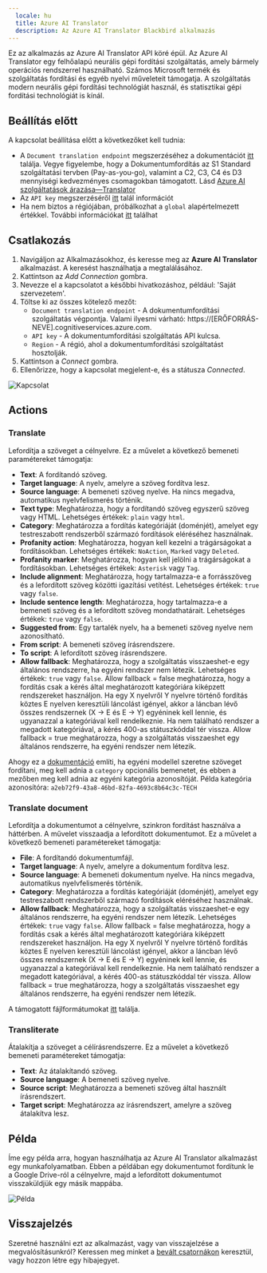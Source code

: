```yaml
---
  locale: hu
  title: Azure AI Translator
  description: Az Azure AI Translator Blackbird alkalmazás
---
```


<LinkCard title="Megtekintés a Githubon" target="_blank" href="https://github.com/bb-io/MicrosoftTranslator" icon="github" />

Ez az alkalmazás az Azure AI Translator API köré épül. Az Azure AI Translator egy felhőalapú neurális gépi fordítási szolgáltatás, amely bármely operációs rendszerrel használható. Számos Microsoft termék és szolgáltatás fordítási és egyéb nyelvi műveleteit támogatja. A szolgáltatás modern neurális gépi fordítási technológiát használ, és statisztikai gépi fordítási technológiát is kínál.

## Beállítás előtt

A kapcsolat beállítása előtt a következőket kell tudnia:

- A `Document translation endpoint` megszerzéséhez a dokumentációt [itt](https://learn.microsoft.com/en-us/azure/ai-services/translator/document-translation/how-to-guides/use-rest-api-programmatically?tabs=csharp#retrieve-your-key-and-custom-domain-endpoint) találja. Vegye figyelembe, hogy a Dokumentumfordítás az S1 Standard szolgáltatási tervben (Pay-as-you-go), valamint a C2, C3, C4 és D3 mennyiségi kedvezményes csomagokban támogatott. Lásd [Azure AI szolgáltatások árazása—Translator](https://azure.microsoft.com/en-us/pricing/details/cognitive-services/translator/)
- Az `API key` megszerzéséről [itt](https://learn.microsoft.com/en-us/azure/ai-services/translator/document-translation/how-to-guides/use-rest-api-programmatically?tabs=csharp#prerequisites) talál információt
- Ha nem biztos a régiójában, próbálkozhat a `global` alapértelmezett értékkel. További információkat [itt](https://learn.microsoft.com/en-us/azure/ai-services/translator/document-translation/how-to-guides/create-use-managed-identities) találhat

## Csatlakozás

1. Navigáljon az Alkalmazásokhoz, és keresse meg az **Azure AI Translator** alkalmazást. A keresést használhatja a megtalálásához.
2. Kattintson az _Add Connection_ gombra.
3. Nevezze el a kapcsolatot a későbbi hivatkozáshoz, például: 'Saját szervezetem'.
4. Töltse ki az összes kötelező mezőt:
   - `Document translation endpoint` - A dokumentumfordítási szolgáltatás végpontja. Valami ilyesmi várható: https://[ERŐFORRÁS-NEVE].cognitiveservices.azure.com.
   - `API key` - A dokumentumfordítási szolgáltatás API kulcsa.
   - `Region` - A régió, ahol a dokumentumfordítási szolgáltatást hosztolják.
5. Kattintson a _Connect_ gombra.
6. Ellenőrizze, hogy a kapcsolat megjelent-e, és a státusza _Connected_.

![Kapcsolat](https://raw.githubusercontent.com/bb-io/MicrosoftTranslator/main/image/README/connection.png)

## Actions

### **Translate**
Lefordítja a szöveget a célnyelvre. Ez a művelet a következő bemeneti paramétereket támogatja:

- **Text**: A fordítandó szöveg.
- **Target language**: A nyelv, amelyre a szöveg fordítva lesz.
- **Source language**: A bemeneti szöveg nyelve. Ha nincs megadva, automatikus nyelvfelismerés történik.
- **Text type**: Meghatározza, hogy a fordítandó szöveg egyszerű szöveg vagy HTML. Lehetséges értékek: `plain` vagy `html`.
- **Category**: Meghatározza a fordítás kategóriáját (doménjét), amelyet egy testreszabott rendszerből származó fordítások eléréséhez használnak.
- **Profanity action**: Meghatározza, hogyan kell kezelni a trágárságokat a fordításokban. Lehetséges értékek: `NoAction`, `Marked` vagy `Deleted`.
- **Profanity marker**: Meghatározza, hogyan kell jelölni a trágárságokat a fordításokban. Lehetséges értékek: `Asterisk` vagy `Tag`.
- **Include alignment**: Meghatározza, hogy tartalmazza-e a forrásszöveg és a lefordított szöveg közötti igazítási vetítést. Lehetséges értékek: `true` vagy `false`.
- **Include sentence length**: Meghatározza, hogy tartalmazza-e a bemeneti szöveg és a lefordított szöveg mondathatárait. Lehetséges értékek: `true` vagy `false`.
- **Suggested from**: Egy tartalék nyelv, ha a bemeneti szöveg nyelve nem azonosítható.
- **From script**: A bemeneti szöveg írásrendszere.
- **To script**: A lefordított szöveg írásrendszere.
- **Allow fallback**: Meghatározza, hogy a szolgáltatás visszaeshet-e egy általános rendszerre, ha egyéni rendszer nem létezik. Lehetséges értékek: `true` vagy `false`. Allow fallback = false meghatározza, hogy a fordítás csak a kérés által meghatározott kategóriára kiképzett rendszereket használjon. Ha egy X nyelvről Y nyelvre történő fordítás köztes E nyelven keresztüli láncolást igényel, akkor a láncban lévő összes rendszernek (X → E és E → Y) egyéninek kell lennie, és ugyanazzal a kategóriával kell rendelkeznie. Ha nem található rendszer a megadott kategóriával, a kérés 400-as státuszkóddal tér vissza. Allow fallback = true meghatározza, hogy a szolgáltatás visszaeshet egy általános rendszerre, ha egyéni rendszer nem létezik.

Ahogy ez a [dokumentáció](https://learn.microsoft.com/en-us/azure/ai-services/translator/custom-translator/how-to/translate-with-custom-model) említi, ha egyéni modellel szeretne szöveget fordítani, meg kell adnia a `category` opcionális bemenetet, és ebben a mezőben meg kell adnia az egyéni kategória azonosítóját.
Példa kategória azonosítóra: `a2eb72f9-43a8-46bd-82fa-4693c8b64c3c-TECH`

### **Translate document**
Lefordítja a dokumentumot a célnyelvre, szinkron fordítást használva a háttérben. A művelet visszaadja a lefordított dokumentumot. Ez a művelet a következő bemeneti paramétereket támogatja:

- **File**: A fordítandó dokumentumfájl.
- **Target language**: A nyelv, amelyre a dokumentum fordítva lesz.
- **Source language**: A bemeneti dokumentum nyelve. Ha nincs megadva, automatikus nyelvfelismerés történik.
- **Category**: Meghatározza a fordítás kategóriáját (doménjét), amelyet egy testreszabott rendszerből származó fordítások eléréséhez használnak.
- **Allow fallback**: Meghatározza, hogy a szolgáltatás visszaeshet-e egy általános rendszerre, ha egyéni rendszer nem létezik. Lehetséges értékek: `true` vagy `false`. Allow fallback = false meghatározza, hogy a fordítás csak a kérés által meghatározott kategóriára kiképzett rendszereket használjon. Ha egy X nyelvről Y nyelvre történő fordítás köztes E nyelven keresztüli láncolást igényel, akkor a láncban lévő összes rendszernek (X → E és E → Y) egyéninek kell lennie, és ugyanazzal a kategóriával kell rendelkeznie. Ha nem található rendszer a megadott kategóriával, a kérés 400-as státuszkóddal tér vissza. Allow fallback = true meghatározza, hogy a szolgáltatás visszaeshet egy általános rendszerre, ha egyéni rendszer nem létezik.

A támogatott fájlformátumokat [itt](https://learn.microsoft.com/en-us/azure/ai-services/translator/document-translation/overview#synchronous-supported-document-formats) találja.

### **Transliterate**
Átalakítja a szöveget a célírásrendszerre. Ez a művelet a következő bemeneti paramétereket támogatja:

- **Text**: Az átalakítandó szöveg.
- **Source language**: A bemeneti szöveg nyelve.
- **Source script**: Meghatározza a bemeneti szöveg által használt írásrendszert.
- **Target script**: Meghatározza az írásrendszert, amelyre a szöveg átalakítva lesz.

## Példa 

Íme egy példa arra, hogyan használhatja az Azure AI Translator alkalmazást egy munkafolyamatban. Ebben a példában egy dokumentumot fordítunk le a Google Drive-ról a célnyelvre, majd a lefordított dokumentumot visszaküldjük egy másik mappába.

![Példa](https://raw.githubusercontent.com/bb-io/MicrosoftTranslator/main/image/README/example.png)

## Visszajelzés

Szeretné használni ezt az alkalmazást, vagy van visszajelzése a megvalósításunkról? Keressen meg minket a [bevált csatornákon](https://www.blackbird.io/) keresztül, vagy hozzon létre egy hibajegyet.